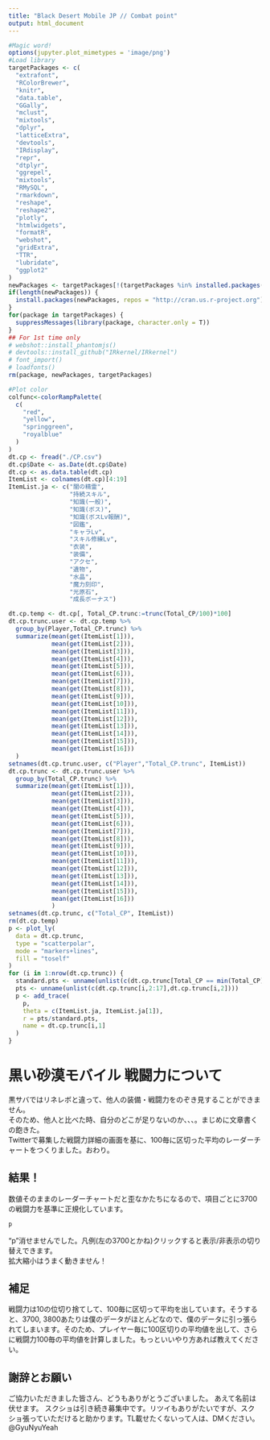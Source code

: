 ```yaml
---
title: "Black Desert Mobile JP // Combat point"
output: html_document
---
```


```r
#Magic word!
options(jupyter.plot_mimetypes = 'image/png')
#Load library
targetPackages <- c(
  "extrafont",
  "RColorBrewer",
  "knitr",
  "data.table",
  "GGally",
  "mclust",
  "mixtools",
  "dplyr",
  "latticeExtra",
  "devtools",
  "IRdisplay",
  "repr",
  "dtplyr",
  "ggrepel",
  "mixtools",
  "RMySQL",
  "rmarkdown",
  "reshape",
  "reshape2",
  "plotly",
  "htmlwidgets",
  "formatR",
  "webshot",
  "gridExtra",
  "TTR",
  "lubridate",
  "ggplot2"
) 
newPackages <- targetPackages[!(targetPackages %in% installed.packages()[,"Package"])]
if(length(newPackages)) {
  install.packages(newPackages, repos = "http://cran.us.r-project.org")
}
for(package in targetPackages) {
  suppressMessages(library(package, character.only = T))
}
## For 1st time only
# webshot::install_phantomjs()
# devtools::install_github("IRkernel/IRkernel")
# font_import()
# loadfonts()
rm(package, newPackages, targetPackages)

#Plot color
colfunc<-colorRampPalette(
  c(
    "red",
    "yellow",
    "springgreen",
    "royalblue"
  )
)
dt.cp <- fread("./CP.csv")
dt.cp$Date <- as.Date(dt.cp$Date)
dt.cp <- as.data.table(dt.cp)
ItemList <- colnames(dt.cp)[4:19]
ItemList.ja <- c("闇の精霊",
                 "持続スキル",
                 "知識(一般)",
                 "知識(ボス)",
                 "知識(ボスLv報酬)",
                 "図鑑",
                 "キャラLv",
                 "スキル修練Lv",
                 "衣装",
                 "装備",
                 "アクセ",
                 "遺物",
                 "水晶",
                 "魔力刻印",
                 "光原石",
                 "成長ボーナス")

dt.cp.temp <- dt.cp[, Total_CP.trunc:=trunc(Total_CP/100)*100]
dt.cp.trunc.user <- dt.cp.temp %>%
  group_by(Player,Total_CP.trunc) %>%
  summarize(mean(get(ItemList[1])),
            mean(get(ItemList[2])),
            mean(get(ItemList[3])),
            mean(get(ItemList[4])),
            mean(get(ItemList[5])),
            mean(get(ItemList[6])),
            mean(get(ItemList[7])),
            mean(get(ItemList[8])),
            mean(get(ItemList[9])),
            mean(get(ItemList[10])),
            mean(get(ItemList[11])),
            mean(get(ItemList[12])),
            mean(get(ItemList[13])),
            mean(get(ItemList[14])),
            mean(get(ItemList[15])),
            mean(get(ItemList[16]))
  )
setnames(dt.cp.trunc.user, c("Player","Total_CP.trunc", ItemList))
dt.cp.trunc <- dt.cp.trunc.user %>%
  group_by(Total_CP.trunc) %>%
  summarize(mean(get(ItemList[1])),
            mean(get(ItemList[2])),
            mean(get(ItemList[3])),
            mean(get(ItemList[4])),
            mean(get(ItemList[5])),
            mean(get(ItemList[6])),
            mean(get(ItemList[7])),
            mean(get(ItemList[8])),
            mean(get(ItemList[9])),
            mean(get(ItemList[10])),
            mean(get(ItemList[11])),
            mean(get(ItemList[12])),
            mean(get(ItemList[13])),
            mean(get(ItemList[14])),
            mean(get(ItemList[15])),
            mean(get(ItemList[16]))
            )
setnames(dt.cp.trunc, c("Total_CP", ItemList))
rm(dt.cp.temp)
p <- plot_ly(
  data = dt.cp.trunc,
  type = "scatterpolar",
  mode = "markers+lines",
  fill = "toself"
)
for (i in 1:nrow(dt.cp.trunc)) {
  standard.pts <- unname(unlist(c(dt.cp.trunc[Total_CP == min(Total_CP),2:17],dt.cp.trunc[Total_CP == min(Total_CP),2])))
  pts <- unname(unlist(c(dt.cp.trunc[i,2:17],dt.cp.trunc[i,2])))
  p <- add_trace(
    p,
    theta = c(ItemList.ja, ItemList.ja[1]),
    r = pts/standard.pts,
    name = dt.cp.trunc[i,1]
  )
}
```
# 黒い砂漠モバイル 戦闘力について  
黒サバではリネレボと違って、他人の装備・戦闘力をのぞき見することができません。  
そのため、他人と比べた時、自分のどこが足りないのか、、、。まじめに文章書くの飽きた。  
Twitterで募集した戦闘力詳細の画面を基に、100毎に区切った平均のレーダーチャートをつくりました。おわり。

## 結果！  
数値そのままのレーダーチャートだと歪なかたちになるので、項目ごとに3700の戦闘力を基準に正規化しています。  
```r
p
```
"p"消せませんでした。凡例(左の3700とかね)クリックすると表示/非表示の切り替えできます。  
拡大縮小はうまく動きません！

## 補足  
戦闘力は10の位切り捨てして、100毎に区切って平均を出しています。そうすると、3700, 3800あたりは僕のデータがほとんどなので、僕のデータに引っ張られてしまいます。そのため、プレイヤー毎に100区切りの平均値を出して、さらに戦闘力100毎の平均値を計算しました。もっといいやり方あれば教えてください。

## 謝辞とお願い  
ご協力いただきました皆さん、どうもありがとうございました。 あえて名前は伏せます。
スクショは引き続き募集中です。リツイもありがたいですが、スクショ張っていただけると助かります。TL載せたくないって人は、DMください。  
@GyuNyuYeah